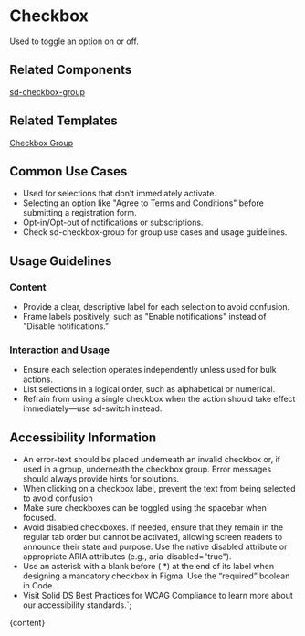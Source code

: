 


# Checkbox

Used to toggle an option on or off.

<DefaultStory />

<DocumentationLinks storybookLink="${storybookLink}" figmaLibrary="${figmaLibrary}" figmaDocs="${figmaDocs}" />

## Related Components

[sd-checkbox-group](?path=/docs/components-sd-checkbox-group--docs)

## Related Templates

[Checkbox Group](?path=/docs/templates-checkbox-group--docs)

## Common Use Cases

- Used for selections that don’t immediately activate.
- Selecting an option like "Agree to Terms and Conditions" before submitting a registration form.
- Opt-in/Opt-out of notifications or subscriptions.
- Check sd-checkbox-group for group use cases and usage guidelines.

## Usage Guidelines

### Content

- Provide a clear, descriptive label for each selection to avoid confusion.
- Frame labels positively, such as "Enable notifications" instead of "Disable notifications."

### Interaction and Usage

- Ensure each selection operates independently unless used for bulk actions.
- List selections in a logical order, such as alphabetical or numerical.
- Refrain from using a single checkbox when the action should take effect immediately—use sd-switch instead.

## Accessibility Information

- An error-text should be placed underneath an invalid checkbox or, if used in a group, underneath the checkbox group. Error messages should always provide hints for solutions.
- When clicking on a checkbox label, prevent the text from being selected to avoid confusion
- Make sure checkboxes can be toggled using the spacebar when focused.
- Avoid disabled checkboxes. If needed, ensure that they remain in the regular tab order but cannot be activated, allowing screen readers to announce their state and purpose. Use the native disabled attribute or appropriate ARIA attributes (e.g., aria-disabled="true").
- Use an asterisk with a blank before ( \*) at the end of its label when designing a mandatory checkbox in Figma. Use the “required” boolean in Code.
- Visit <sd-link href="https://www.figma.com/design/YDktJcseQIIQbsuCpoKS4V/Component-Docs?node-id=10708-5011&t=Z1FxSGWkmXG5r5sw-4" target="_blank">Solid DS Best Practices for WCAG Compliance</sd-link> to learn more about our accessibility standards.`;

<Meta title="Components/sd-checkbox/Overview" />

<OverviewFormatter story={CheckboxStories.Default}>{content}</OverviewFormatter>
